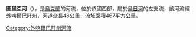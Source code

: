 '''圖里亞河'''（{{lang-uk|Тур'я}}），是[[烏克蘭|烏克蘭]]的河流，位於該國西部，屬於[[烏日河_(拉博雷茨河支流)|烏日河]]的左支流，該河流經[[外喀爾巴阡州|外喀爾巴阡州]]，河道全長46公里，流域面積467平方公里。

{{DEFAULTSORT:Тур'я}}
[[Category:外喀爾巴阡州河流|Category:外喀爾巴阡州河流]]


{{Ukraine-river-stub}}